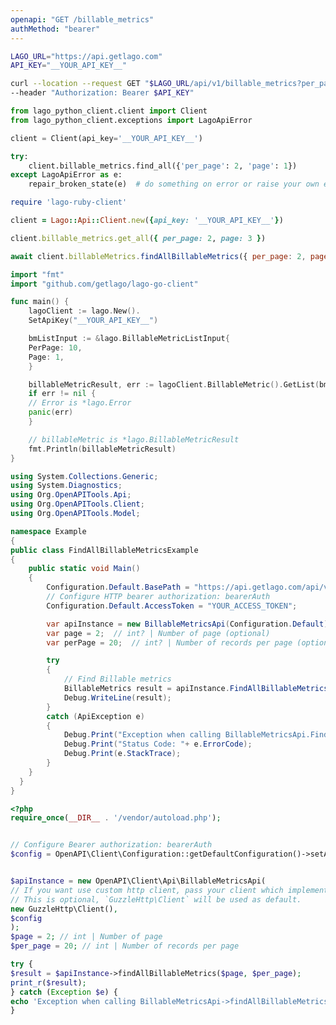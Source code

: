 ```yaml
---
openapi: "GET /billable_metrics"
authMethod: "bearer"
---
```


<RequestExample>

```bash cURL
LAGO_URL="https://api.getlago.com"
API_KEY="__YOUR_API_KEY__"

curl --location --request GET "$LAGO_URL/api/v1/billable_metrics?per_page=2&page=1" \
--header "Authorization: Bearer $API_KEY"
```

```python Python
from lago_python_client.client import Client
from lago_python_client.exceptions import LagoApiError

client = Client(api_key='__YOUR_API_KEY__')

try:
    client.billable_metrics.find_all({'per_page': 2, 'page': 1})
except LagoApiError as e:
    repair_broken_state(e)  # do something on error or raise your own exception
```

```ruby Ruby
require 'lago-ruby-client'

client = Lago::Api::Client.new({api_key: '__YOUR_API_KEY__'})

client.billable_metrics.get_all({ per_page: 2, page: 3 })
```

```js Javascript
await client.billableMetrics.findAllBillableMetrics({ per_page: 2, page: 3 });
```

```go Go
import "fmt"
import "github.com/getlago/lago-go-client"

func main() {
    lagoClient := lago.New().
    SetApiKey("__YOUR_API_KEY__")

    bmListInput := &lago.BillableMetricListInput{
    PerPage: 10,
    Page: 1,
    }

    billableMetricResult, err := lagoClient.BillableMetric().GetList(bmListInput)
    if err != nil {
    // Error is *lago.Error
    panic(err)
    }

    // billableMetric is *lago.BillableMetricResult
    fmt.Println(billableMetricResult)
}
```

```csharp C#
using System.Collections.Generic;
using System.Diagnostics;
using Org.OpenAPITools.Api;
using Org.OpenAPITools.Client;
using Org.OpenAPITools.Model;

namespace Example
{
public class FindAllBillableMetricsExample
{
    public static void Main()
    {
        Configuration.Default.BasePath = "https://api.getlago.com/api/v1";
        // Configure HTTP bearer authorization: bearerAuth
        Configuration.Default.AccessToken = "YOUR_ACCESS_TOKEN";

        var apiInstance = new BillableMetricsApi(Configuration.Default);
        var page = 2;  // int? | Number of page (optional)
        var perPage = 20;  // int? | Number of records per page (optional)

        try
        {
            // Find Billable metrics
            BillableMetrics result = apiInstance.FindAllBillableMetrics(page, perPage);
            Debug.WriteLine(result);
        }
        catch (ApiException e)
        {
            Debug.Print("Exception when calling BillableMetricsApi.FindAllBillableMetrics: " + e.Message );
            Debug.Print("Status Code: "+ e.ErrorCode);
            Debug.Print(e.StackTrace);
        }
    }
  }
}
```

```php PHP
<?php
require_once(__DIR__ . '/vendor/autoload.php');


// Configure Bearer authorization: bearerAuth
$config = OpenAPI\Client\Configuration::getDefaultConfiguration()->setAccessToken('YOUR_ACCESS_TOKEN');


$apiInstance = new OpenAPI\Client\Api\BillableMetricsApi(
// If you want use custom http client, pass your client which implements `GuzzleHttp\ClientInterface`.
// This is optional, `GuzzleHttp\Client` will be used as default.
new GuzzleHttp\Client(),
$config
);
$page = 2; // int | Number of page
$per_page = 20; // int | Number of records per page

try {
$result = $apiInstance->findAllBillableMetrics($page, $per_page);
print_r($result);
} catch (Exception $e) {
echo 'Exception when calling BillableMetricsApi->findAllBillableMetrics: ', $e->getMessage(), PHP_EOL;
}
```

</RequestExample>

